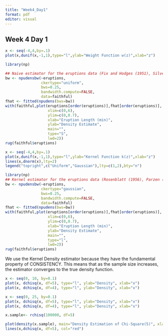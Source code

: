 ```yaml
---
title: "Week4_Day1"
format: pdf
editor: visual
---
```


## Week 4 Day 1

```r
x <- seq(-4,4,by=.1)
plot(x,dunif(x,-1,1),type="l",ylab="Weight Function w(z)",xlab="z")
```

```r
library(np)

## Naive estimator for the eruptions data (Fix and Hodges (1951), Silverman page 13 h=0.25)
bw <- npudensbw(~eruptions,
                ckertype="uniform",
                bws=0.25,
                bandwidth.compute=FALSE,
                data=faithful)
fhat <- fitted(npudens(bws=bw))
with(faithful,plot(eruptions[order(eruptions)],fhat[order(eruptions)],
                   xlim=c(0,6),
                   ylim=c(0,0.7),
                   xlab="Eruption Length (min)",
                   ylab="Density Estimate",
                   main="",
                   type="S",
                   lwd=2))
rug(faithful$eruptions)


```
```r
x <- seq(-4,4,by=.1)
plot(x,dunif(x,-1,1),type="l",ylab="Kernel Function k(z)",xlab="z")
lines(x,dnorm(x),lty=2)
legend("topright",c("Uniform","Gaussian"),lty=c(1,2),bty="n")
```


```r

library(np)
## Kernel estimator for the eruptions data (Rosenblatt (1956), Parzen (1962))
bw <- npudensbw(~eruptions,
                ckertype="gaussian",
                bws=0.25,
                bandwidth.compute=FALSE,
                data=faithful)
fhat <- fitted(npudens(bws=bw))
with(faithful,plot(eruptions[order(eruptions)],fhat[order(eruptions)],
                   xlim=c(0,6),
                   ylim=c(0,0.7),
                   xlab="Eruption Length (min)",
                   ylab="Density Estimate",
                   main="",
                   type="l",
                   lwd=2))
rug(faithful$eruptions)
```



We use the Kernel Density estimator because they have the fundamental property of CONSISTENCY. This means that as the sample size increases, the estimator converges to the true density function. 
```r

x <- seq(0, 10, by=0.1)
plot(x, dchisq(x, df=5), type="l", ylab="Density", xlab="x")
plot(x, dchisq(x, df=4), type="l", ylab="Density", xlab="x")

x <- seq(0, 25, by=0.1)
plot(x, dchisq(x, df=5), type="l", ylab="Density", xlab="x")
plot(x, dchisq(x, df=4), type="l", ylab="Density", xlab="x")

x.sample<- rchisq(100000, df=5)

plot(density(x.sample), main="Density Estimation of Chi-Square(5)", xlab="x", ylab="Density")
lines(x,dchisq(x, df=5), col="red")

```




